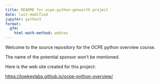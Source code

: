 ```yaml
---
title: README for ocpe-python-genworth project
date: last-modified
jupyter: python3
format:
  gfm:
    html-math-method: webtex
---
```


Welcome to the source repository for the OCPE python overview course.

The name of the potential sponsor won't be mentioned.

Here is the web site created for this project:

  <https://lowkeylabs.github.io/ocpe-python-overview/>

